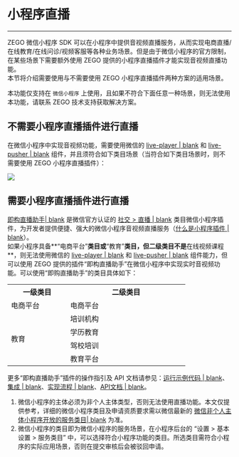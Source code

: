 # 小程序直播

---

ZEGO 微信小程序 SDK 可以在小程序中提供音视频直播服务，从而实现电商直播/在线教育/在线问诊/视频客服等各种业务场景。但是由于微信小程序的官方限制，在某些场景下需要额外使用 ZEGO 提供的小程序直播插件才能实现音视频直播功能。   
本节将介绍需要使用与不需要使用 ZEGO 小程序直播插件两种方案的适用场景。

<div class="mk-warning">

本功能仅支持在 `微信小程序` 上使用，且如果不符合下面任意一种场景，则无法使用本功能，请联系 ZEGO 技术支持获取解决方案。
</div>



## 不需要小程序直播插件进行直播

在微信小程序中实现音视频功能，需要使用微信的 [live-player | blank](https://developers.weixin.qq.com/miniprogram/dev/component/live-player.html) 和 [live-pusher | blank](https://developers.weixin.qq.com/miniprogram/dev/component/live-pusher.html) 组件，并且须符合如下类目场景（当符合如下类目场景时，则不需要使用 ZEGO 小程序直播插件）：

![](/Pics/MiniProgram/category_zh.png)


## 需要小程序直播插件进行直播

[即构直播助手| blank](https://mp.weixin.qq.com/wxopen/pluginbasicprofile?action=intro&appid=wx2b8909dae7727f25&token=&lang=zh_CN) 是微信官方认证的 [社交 > 直播 | blank](https://developers.weixin.qq.com/miniprogram/introduction/plugin.html#%E5%BC%80%E6%94%BE%E8%8C%83%E5%9B%B4%E5%8F%8A%E6%9C%8D%E5%8A%A1%E7%B1%BB%E7%9B%AE) 类目微信小程序插件，为开发者提供便捷、强大的微信小程序音视频直播服务（[什么是小程序插件 | blank](https://developers.weixin.qq.com/miniprogram/introduction/plugin.html#%E5%BC%80%E5%8F%91%E6%8F%92%E4%BB%B6)）。   
如果小程序具备**“电商平台”**类目或**“教育”**类目，但二级类目不是**在线视频课程**，则无法使用微信的 [live-player | blank](https://developers.weixin.qq.com/miniprogram/dev/component/live-player.html) 和 [live-pusher | blank](https://developers.weixin.qq.com/miniprogram/dev/component/live-pusher.html) 组件能力，但可以使用 ZEGO 提供的插件“即构直播助手”在微信小程序中实现实时音视频功能。可以使用“即购直播助手”的类目具体如下：
<table class="table table-bordered table-striped table-condensed">
    <tr>
        <th width="20%" >一级类目</th>
        <th width="40%" >二级类目</th>
    </tr>
    <tr>
        <td>电商平台</td>
        <td>电商平台</td>
    </tr>
    <tr>
        <td rowspan="12">教育</td>
        <td>培训机构</td>
    </tr>
    <tr>
        <td>学历教育</td>
    </tr>
    <tr>
        <td>驾校培训</td>
    </tr>
    <tr>
        <td>教育平台</td>
    </tr>
</table>

更多“即构直播助手”插件的操作指引及 API 文档请参见：[运行示例代码 | blank](#2708)、[集成 | blank](#2879)、[实现流程 | blank](#2881)、[API文档 | blank](#2884)。    

<div class="mk-warning">


1. 微信小程序的主体必须为非个人主体类型，否则无法使用直播功能。本文仅提供参考，详细的微信小程序类目及申请资质要求需以微信最新的 [微信非个人主体小程序开放的服务类目| blank](https://developers.weixin.qq.com/miniprogram/product/material/#%E9%9D%9E%E4%B8%AA%E4%BA%BA%E4%B8%BB%E4%BD%93%E5%B0%8F%E7%A8%8B%E5%BA%8F%E5%BC%80%E6%94%BE%E7%9A%84%E6%9C%8D%E5%8A%A1%E7%B1%BB%E7%9B%AE) 为准。   
2. 微信小程序的类目即为微信小程序的服务场景，在小程序后台的 “设置 > 基本设置 > 服务类目” 中，可以选择符合小程序功能的类目。所选类目需符合小程序的实际应用场景，否则在提交审核后会被驳回申请。  
</div>
